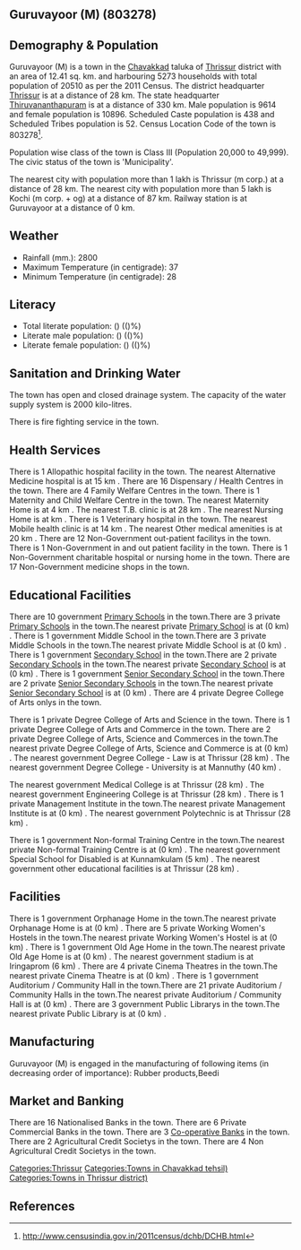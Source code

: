 {{Infobox settlement
| name=Guruvayoor (M)
| native_name=
| native_name_lang=
| other_name=
| nickname=
| settlement_type=Town
| image_skyline=
| image_alt=
| image_caption=
| pushpin_map=India Kerala
| pushpin_label_position=right
| pushpin_map_alt=
| pushpin_map_caption=Location in Kerala, India
| latd=
| latm=
| lats=
| latNS=
| longd=
| longm=
| longs=
| longEW=
| coordinates_display=inline,title
| subdivision_type=Country
| subdivision_name={{flag|India}}
| subdivision_type1=[[States and territories of India|State]]
| subdivision_name1=Kerala 
| subdivision_type2=[[List of districts of India|District]]
| subdivision_name2=Thrissur
| subdivision_type3=Tahsil
| subdivision_name3=Chavakkad
| website=
| established_title=<!-- Established -->
| established_date=
| founder=
| named_for=
| government_type=
| governing_body=
| unit_pref=Metric
| area_footnotes=
| area_rank=
| area_total_km2=12.41
| elevation_footnotes=
| elevation_m=
| population_total=20510
| population_as_of=2011
| population_rank=
| population_density_km2=1652
| population_demonym=
| population_footnotes=
| demographics_type1=Languages=
| demographics1_title1=Official=
| demographics1_info1=[[Malayalam language|Malayalam]]
| timezone1=[[Indian Standard Time|IST]]
| utc_offset1==+5:30
| postal_code_type=[[Postal Index Number|PIN]]
| postal_code=
| area_code_type=Telephone code
| area_code=
| registration_plate=
| blank1_name_sec1=Nearest city
| blank1_info_sec1=[[Thrissur (m corp.)]]
| blank2_name_sec1=[[Human sex ratio|Sex ratio]]
| blank2_info_sec1=1133
| blank3_name_sec1=Literacy
| blank3_info_sec1=()%
| blank1_name_sec2=[[2011 Census of India|2011 census]] code
| blank1_info_sec2=803278
| footnotes=
}}

== Guruvayoor (M) (803278) ==

== Demography & Population ==

Guruvayoor (M) is a town in the [[Chavakkad]] taluka of [[Thrissur]] district with an area of 12.41 sq. km. and harbouring 5273 households with total population of 20510 as per the 2011 Census. The district headquarter [[Thrissur]] is at a distance of 28 km. The state headquarter [[Thiruvananthapuram]] is at a distance of 330 km. Male population is 9614 and female population is 10896. Scheduled Caste population is 438 and Scheduled Tribes population is 52. Census Location Code of the town is 803278<ref>http://www.censusindia.gov.in/2011census/dchb/DCHB.html</ref>.

Population wise class of the town is Class III (Population 20,000 to 49,999).
The civic status of the town is 'Municipality'.

The nearest city with population more than 1 lakh is Thrissur (m corp.) at a distance of 28 km. The nearest city with population more than 5 lakh is Kochi (m corp. + og)  at a distance of 87 km. Railway station is at Guruvayoor at a distance of 0 km.


== Weather ==  
* Rainfall (mm.): 2800 
* Maximum Temperature (in centigrade): 37
* Minimum Temperature (in centigrade): 28


== Literacy ==  
* Total literate population: () (()%)
* Literate male population: () (()%)
* Literate female population: () (()%)


== Sanitation and Drinking Water ==  
The town has open and closed drainage system.
The capacity of the water supply system is 2000 kilo-litres.

There is fire fighting service in the town.


== Health Services ==
There is 1 Allopathic hospital facility in the town.
The nearest Alternative Medicine hospital is at 15 km .
There are 16 Dispensary / Health Centres in the town.
There are 4 Family Welfare Centres in the town.
There is 1 Maternity and Child Welfare Centre in the town.
The nearest Maternity Home is at 4 km .
The nearest T.B. clinic is at 28 km .
The nearest Nursing Home is at  km .
There is 1 Veterinary hospital in the town.
The nearest Mobile health clinic is at 14 km .
The nearest Other medical amenities is at 20 km .
There are 12 Non-Government out-patient facilitys in the town.
There is 1 Non-Government in and out patient facility in the town.
There is 1 Non-Government charitable hospital or nursing home in the town.
There are 17 Non-Government medicine shops in the town.


== Educational Facilities ==
There are 10 government [[Primary School]]s in the town.There are 3 private [[Primary School]]s in the town.The nearest private [[Primary School]] is at  (0 km) .
There is 1 government Middle School in the town.There are 3 private Middle Schools in the town.The nearest private Middle School is at  (0 km) .
There is 1 government [[Secondary School]] in the town.There are 2 private [[Secondary School]]s in the town.The nearest private [[Secondary School]] is at  (0 km) .
There is 1 government [[Senior Secondary School]] in the town.There are 2 private [[Senior Secondary School]]s in the town.The nearest private [[Senior Secondary School]] is at  (0 km) .
There are 4 private Degree College of Arts onlys in the town. 
 
 
There is 1 private Degree College of Arts and Science in the town. 
There is 1 private Degree College of Arts and Commerce in the town. 
There are 2 private Degree College of Arts, Science and Commerces in the town.The nearest private Degree College of Arts, Science and Commerce is at  (0 km) .
The nearest government Degree College - Law is at Thrissur (28 km) .
The nearest government Degree College - University is at Mannuthy (40 km) .
 
The nearest government Medical College is at Thrissur (28 km) .
The nearest government Engineering College is at Thrissur (28 km) .
There is 1 private Management Institute in the town.The nearest private Management Institute is at  (0 km) .
The nearest government Polytechnic is at Thrissur (28 km) .
 
There is 1 government Non-formal Training Centre in the town.The nearest private Non-formal Training Centre is at  (0 km) .
The nearest government Special School for Disabled is at Kunnamkulam (5 km) .
The nearest government other educational facilities is at Thrissur (28 km) .


== Facilities ==
There is 1 government Orphanage Home in the town.The nearest private Orphanage Home is at  (0 km) .
There are 5 private Working Women's Hostels in the town.The nearest private Working Women's Hostel is at  (0 km) .
There is 1 government Old Age Home in the town.The nearest private Old Age Home is at  (0 km) .
The nearest government stadium is at Iringaprom (6 km) .
There are 4 private Cinema Theatres in the town.The nearest private Cinema Theatre is at  (0 km) .
There is 1 government Auditorium / Community Hall in the town.There are 21 private Auditorium / Community Halls in the town.The nearest private Auditorium / Community Hall is at  (0 km) .
There are 3 government Public Librarys in the town.The nearest private Public Library is at  (0 km) .


== Manufacturing ==
Guruvayoor (M) is engaged in the manufacturing of following items (in decreasing order of importance): Rubber products,Beedi


== Market and Banking ==
There are 16 Nationalised Banks in the town.
There are 6 Private Commercial Banks in the town.
There are 3 [[Co-operative Bank]]s in the town.
There are 2 Agricultural Credit Societys in the town.
There are 4 Non Agricultural Credit Societys in the town.


[[Categories:Thrissur]]
[[Categories:Towns in Chavakkad tehsil)]]
[[Categories:Towns in Thrissur district)]]


== References ==
{{Reflist}}


